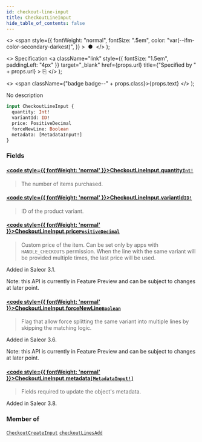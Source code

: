 ```yaml
---
id: checkout-line-input
title: CheckoutLineInput
hide_table_of_contents: false
---
```


  <>
    <span
      style={{
        fontWeight: "normal",
        fontSize: ".5em",
        color: "var(--ifm-color-secondary-darkest)",
      }}
    >
      &nbsp;●&nbsp;
    </span>
  </>
);

  <>
    Specification
    <a
      className="link"
      style={{ fontSize: "1.5em", paddingLeft: "4px" }}
      target="\_blank"
      href={props.url}
      title={"Specified by " + props.url}
    >
      ⎘
    </a>
  </>
);

  <>
    <span className={"badge badge--" + props.class}>{props.text}</span>
  </>
);

No description

```graphql
input CheckoutLineInput {
  quantity: Int!
  variantId: ID!
  price: PositiveDecimal
  forceNewLine: Boolean
  metadata: [MetadataInput!]
}
```

### Fields

#### [<code style={{ fontWeight: 'normal' }}>CheckoutLineInput.<b>quantity</b></code>](#)<Bullet />[`Int!`](../../api-reference/scalars/int) <Badge class="secondary" text="non-null"/> <Badge class="secondary" text="scalar"/>

> The number of items purchased.

#### [<code style={{ fontWeight: 'normal' }}>CheckoutLineInput.<b>variantId</b></code>](#)<Bullet />[`ID!`](../../api-reference/scalars/id) <Badge class="secondary" text="non-null"/> <Badge class="secondary" text="scalar"/>

> ID of the product variant.

#### [<code style={{ fontWeight: 'normal' }}>CheckoutLineInput.<b>price</b></code>](#)<Bullet />[`PositiveDecimal`](../../api-reference/scalars/positive-decimal) <Badge class="secondary" text="scalar"/>

> Custom price of the item. Can be set only by apps with `HANDLE_CHECKOUTS` permission. When the line with the same variant will be provided multiple times, the last price will be used.

Added in Saleor 3.1.

Note: this API is currently in Feature Preview and can be subject to changes at later point.

>

#### [<code style={{ fontWeight: 'normal' }}>CheckoutLineInput.<b>forceNewLine</b></code>](#)<Bullet />[`Boolean`](../../api-reference/scalars/boolean) <Badge class="secondary" text="scalar"/>

> Flag that allow force splitting the same variant into multiple lines by skipping the matching logic.

Added in Saleor 3.6.

Note: this API is currently in Feature Preview and can be subject to changes at later point.

>

#### [<code style={{ fontWeight: 'normal' }}>CheckoutLineInput.<b>metadata</b></code>](#)<Bullet />[`[MetadataInput!]`](../../api-reference/inputs/metadata-input) <Badge class="secondary" text="list"/> <Badge class="secondary" text="input"/>

> Fields required to update the object's metadata.

Added in Saleor 3.8.

>

### Member of

[`CheckoutCreateInput`](../../api-reference/inputs/checkout-create-input) <Badge class="secondary" text="input"/><Bullet />[`checkoutLinesAdd`](../../api-reference/mutations/checkout-lines-add) <Badge class="secondary" text="mutation"/>
